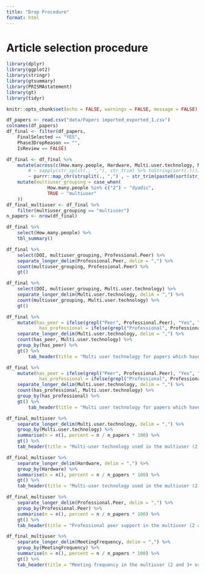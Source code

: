 ```yaml
---
title: "Drop Procedure"
format: html
---
```


# Article selection procedure

```r
library(dplyr)
library(ggplot2)
library(stringr)
library(gtsummary)
library(PRISMAstatement)
library(gt)
library(tidyr)

knitr::opts_chunk$set(echo = FALSE, warnings = FALSE, message = FALSE)
```

```r
df_papers <- read.csv("data/Papers imported_exported_1.csv")
colnames(df_papers)
df_final <- filter(df_papers,
    FinalSelected == "YES",
    Phase3DropReason == "",
    IsReview == FALSE)

df_final <- df_final %>%
    mutate(across(c(How.many.people, Hardware, Multi.user.technology, MeetingFrequency, Professional.Peer),
        # ~ sapply(str_split(., ","), str_trim) %>% toString(sort(.))))
        ~ purrr::map_chr(strsplit(., ",") , ~ str_trim(paste0(sort(str_trim(.x)), collapse=","))))) %>%
    mutate(multiuser_grouping = case_when(
               How.many.people %in% c("2") ~ "dyadic",
               TRUE ~ "multiuser"
    ))
df_final_multiuser <- df_final %>%
    filter(multiuser_grouping == "multiuser")
n_papers <- nrow(df_final)
```

```r
df_final %>%
    select(How.many.people) %>%
    tbl_summary()

df_final %>%
    select(DOI, multiuser_grouping, Professional.Peer) %>%
    separate_longer_delim(Professional.Peer, delim = ",") %>%
    count(multiuser_grouping, Professional.Peer) %>%
    gt()

df_final %>%
    select(DOI, multiuser_grouping, Multi.user.technology) %>%
    separate_longer_delim(Multi.user.technology, delim = ",") %>%
    count(multiuser_grouping, Multi.user.technology) %>%
    gt()

df_final %>%
    mutate(has_peer = ifelse(grepl("Peer", Professional.Peer), "Yes", "No"),
            has_professional = ifelse(grepl("Professional", Professional.Peer), "Yes", "No")) %>%
    separate_longer_delim(Multi.user.technology, delim = ",") %>%
    count(has_peer, Multi.user.technology) %>%
    group_by(has_peer) %>%
    gt() %>%
        tab_header(title = "Multi user technology for papers which have peer support groups")

df_final %>%
    mutate(has_peer = ifelse(grepl("Peer", Professional.Peer), "Yes", "No"),
            has_professional = ifelse(grepl("Professional", Professional.Peer), "Yes", "No")) %>%
    separate_longer_delim(Multi.user.technology, delim = ",") %>%
    count(has_professional, Multi.user.technology) %>%
    group_by(has_professional) %>%
    gt() %>%
        tab_header(title = "Multi user technology for papers which have professional oversight")

```


```r
df_final_multiuser %>%
    separate_longer_delim(Multi.user.technology, delim = ",") %>%
    group_by(Multi.user.technology) %>%
    summarise(n = n(), percent = n / n_papers * 100) %>%
    gt() %>%
    tab_header(title = "Multi-user technology used in the multiuser (2 and 3+ or 3+) papers")

df_final_multiuser %>%
    separate_longer_delim(Hardware, delim = ",") %>%
    group_by(Hardware) %>%
    summarise(n = n(), percent = n / n_papers * 100) %>%
    gt() %>%
    tab_header(title = "Multi-user technology used in the multiuser (2 and 3+ or 3+) papers")

df_final_multiuser %>%
    separate_longer_delim(Professional.Peer, delim = ",") %>%
    group_by(Professional.Peer) %>%
    summarise(n = n(), percent = n / n_papers * 100) %>%
    gt() %>%
    tab_header(title = "Professional peer support in the multiuser (2 and 3+ or 3+) papers")

df_final_multiuser %>%
    separate_longer_delim(MeetingFrequency, delim = ",") %>%
    group_by(MeetingFrequency) %>%
    summarise(n = n(), percent = n / n_papers * 100) %>%
    gt() %>%
    tab_header(title = "Meeting frequency in the multiuser (2 and 3+ or 3+) papers")
```
